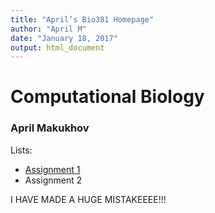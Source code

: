 ```yaml
---
title: "April’s Bio381 Homepage"
author: "April M"
date: "January 18, 2017"
output: html_document
---
```


# Computational Biology

### April Makukhov

Lists:

* [Assignment 1](test.html)   
* Assignment 2

I HAVE MADE A HUGE MISTAKEEEE!!!

